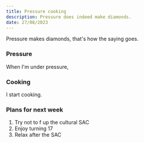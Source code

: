 ```yaml
---
title: Pressure cooking
description: Pressure does indeed make diamonds.
date: 27/08/2023
---
```


Pressure makes diamonds, that's how the saying goes.

### Pressure

When I'm under pressure,

### Cooking

I start cooking.

### Plans for next week 

1. Try not to f up the cultural SAC 
2. Enjoy turning 17
3. Relax after the SAC